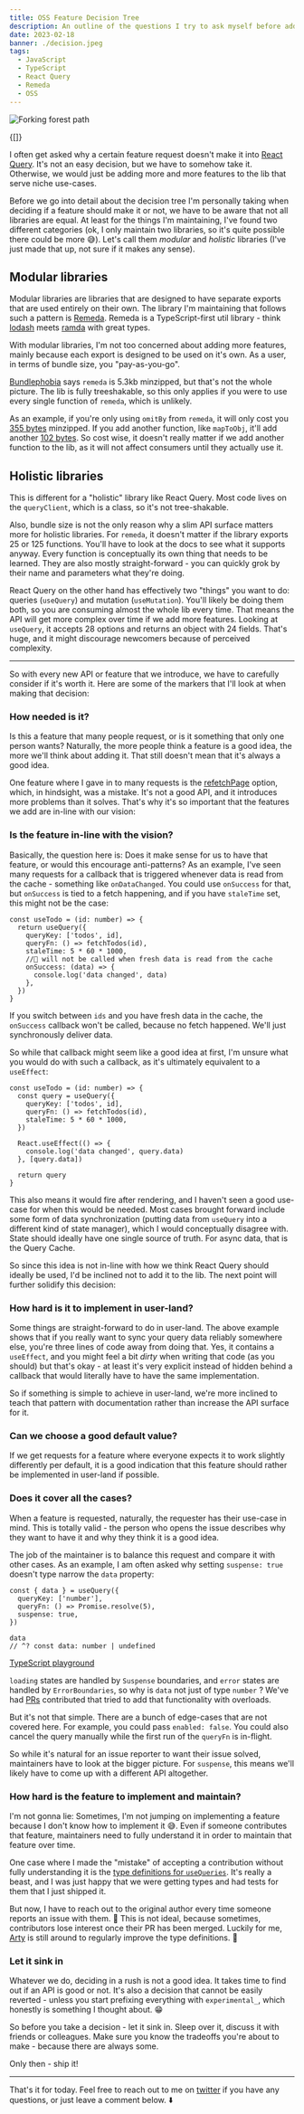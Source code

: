 ```yaml
---
title: OSS Feature Decision Tree
description: An outline of the questions I try to ask myself before adding new features
date: 2023-02-18
banner: ./decision.jpeg
tags:
  - JavaScript
  - TypeScript
  - React Query
  - Remeda
  - OSS
---
```



<img src="./decision.jpeg" alt="Forking forest path" />

<Attribution name="Jens Lelie" url="https://unsplash.com/@madebyjens" />

<Translations>{[]}</Translations>

I often get asked why a certain feature request doesn't make it into [React Query](https://tanstack.com/query/latest). It's not an easy decision, but we have to somehow take it. Otherwise, we would just be adding more and more features to the lib that serve niche use-cases.

Before we go into detail about the decision tree I'm personally taking when deciding if a feature should make it or not, we have to be aware that not all libraries are equal. At least for the things I'm maintaining, I've found two different categories (ok, I only maintain two libraries, so it's quite possible there could be more 😅). Let's call them _modular_ and _holistic_ libraries (I've just made that up, not sure if it makes any sense).

## Modular libraries

Modular libraries are libraries that are designed to have separate exports that are used entirely on their own. The library I'm maintaining that follows such a pattern is [Remeda](https://remedajs.com/). Remeda is a TypeScript-first util library - think [lodash](https://lodash.com/) meets [ramda](https://ramdajs.com/) with great types.

With modular libraries, I'm not too concerned about adding more features, mainly because each export is designed to be used on it's own. As a user, in terms of bundle size, you "pay-as-you-go".

[Bundlephobia](https://bundlephobia.com/package/remeda@1.6.1) says `remeda` is 5.3kb minzipped, but that's not the whole picture. The lib is fully treeshakable, so this only applies if you were to use every single function of `remeda`, which is unlikely.

As an example, if you're only using `omitBy` from `remeda`, it will only cost you [355 bytes](https://bundlejs.com/?bundle&q=remeda&treeshake=%5B%7B+omitBy+%7D%5D) minzipped. If you add another function, like `mapToObj`, it'll add another [102 bytes](https://bundlejs.com/?bundle&q=remeda&treeshake=%5B%7B+omitBy%2CmapToObj+%7D%5D). So cost wise, it doesn't really matter if we add another function to the lib, as it will not affect consumers until they actually use it.

## Holistic libraries

This is different for a "holistic" library like React Query. Most code lives on the `queryClient`, which is a class, so it's not tree-shakable.

Also, bundle size is not the only reason why a slim API surface matters more for holistic libraries. For `remeda`, it doesn't matter if the library exports 25 or 125 functions. You'll have to look at the docs to see what it supports anyway. Every function is conceptually its own thing that needs to be learned. They are also mostly straight-forward - you can quickly grok by their name and parameters what they're doing.

React Query on the other hand has effectively two "things" you want to do: queries (`useQuery`) and mutation (`useMutation`). You'll likely be doing them both, so you are consuming almost the whole lib every time. That means the API will get more complex over time if we add more features. Looking at `useQuery`, it accepts 28 options and returns an object with 24 fields. That's huge, and it might discourage newcomers because of perceived complexity.

---

So with every new API or feature that we introduce, we have to carefully consider if it's worth it. Here are some of the markers that I'll look at when making that decision:

### How needed is it?

Is this a feature that many people request, or is it something that only one person wants? Naturally, the more people think a feature is a good idea, the more we'll think about adding it. That still doesn't mean that it's always a good idea.

One feature where I gave in to many requests is the [refetchPage](https://tanstack.com/query/v4/docs/react/guides/infinite-queries#refetchpage) option, which, in hindsight, was a mistake. It's not a good API, and it introduces more problems than it solves. That's why it's so important that the features we add are in-line with our vision:

### Is the feature in-line with the vision?

Basically, the question here is: Does it make sense for us to have that feature, or would this encourage anti-patterns? As an example, I've seen many requests for a callback that is triggered whenever data is read from the cache - something like `onDataChanged`. You could use `onSuccess` for that, but `onSuccess` is tied to a fetch happening, and if you have `staleTime` set, this might not be the case:

```ts:title=onSuccess-with-staleTime {6-9}
const useTodo = (id: number) => {
  return useQuery({
    queryKey: ['todos', id],
    queryFn: () => fetchTodos(id),
    staleTime: 5 * 60 * 1000,
    //🚨 will not be called when fresh data is read from the cache
    onSuccess: (data) => {
      console.log('data changed', data)
    },
  })
}
```

If you switch between `ids` and you have fresh data in the cache, the `onSuccess` callback won't be called, because no fetch happened. We'll just synchronously deliver data.

So while that callback might seem like a good idea at first, I'm unsure what you would do with such a callback, as it's ultimately equivalent to a `useEffect`:

```ts:title=onDataChanged-with-useEffect {8-10}
const useTodo = (id: number) => {
  const query = useQuery({
    queryKey: ['todos', id],
    queryFn: () => fetchTodos(id),
    staleTime: 5 * 60 * 1000,
  })

  React.useEffect(() => {
    console.log('data changed', query.data)
  }, [query.data])

  return query
}
```

This also means it would fire after rendering, and I haven't seen a good use-case for when this would be needed. Most cases brought forward include some form of data synchronization (putting data from `useQuery` into a different kind of state manager), which I would conceptually disagree with. State should ideally have one single source of truth. For async data, that is the Query Cache.

So since this idea is not in-line with how we think React Query should ideally be used, I'd be inclined not to add it to the lib. The next point will further solidify this decision:

### How hard is it to implement in user-land?

Some things are straight-forward to do in user-land. The above example shows that if you really want to sync your query data reliably somewhere else, you're three lines of code away from doing that. Yes, it contains a `useEffect`, and you might feel a bit _dirty_ when writing that code (as you should) but that's okay - at least it's very explicit instead of hidden behind a callback that would literally have to have the same implementation.

So if something is simple to achieve in user-land, we're more inclined to teach that pattern with documentation rather than increase the API surface for it.

### Can we choose a good default value?

If we get requests for a feature where everyone expects it to work slightly differently per default, it is a good indication that this feature should rather be implemented in user-land if possible.

### Does it cover all the cases?

When a feature is requested, naturally, the requester has their use-case in mind. This is totally valid - the person who opens the issue describes why they want to have it and why they think it is a good idea.

The job of the maintainer is to balance this request and compare it with other cases. As an example, I am often asked why setting `suspense: true` doesn't type narrow the `data` property:

```ts:title=suspense
const { data } = useQuery({
  queryKey: ['number'],
  queryFn: () => Promise.resolve(5),
  suspense: true,
})

data
// ^? const data: number | undefined
```

[TypeScript playground](https://www.typescriptlang.org/play?#code/JYWwDg9gTgLgBAbwK4GcCmBFJaoE8C+cAZlBCHAOQACMAhgHYp0DGA1gPRRq3MwC0AR2x4KAWABQE5hEbwEcACa06cQgF44qTMNwAKBBLhwhOXAGk0uAFxwA2hXpIQAIxwUAugBpDxnQDF6G10ASjg1AD44AAVSEGB0ADouFAgAGwA3NF0AVmDvcSMUVDA0RjQbGChsCXxgiQklOgl2djgAPQB+IA)

`loading` states are handled by `Suspense` boundaries, and `error` states are handled by `ErrorBoundaries`, so why is `data` not just of type `number` ? We've had [PRs](https://github.com/TanStack/query/pull/4235) contributed that tried to add that functionality with overloads.

But it's not that simple. There are a bunch of edge-cases that are not covered here. For example, you could pass `enabled: false`. You could also cancel the query manually while the first run of the `queryFn` is in-flight.

So while it's natural for an issue reporter to want their issue solved, maintainers have to look at the bigger picture. For `suspense`, this means we'll likely have to come up with a different API altogether.

### How hard is the feature to implement and maintain?

I'm not gonna lie: Sometimes, I'm not jumping on implementing a feature because I don't know how to implement it 😅. Even if someone contributes that feature, maintainers need to fully understand it in order to maintain that feature over time.

One case where I made the "mistake" of accepting a contribution without fully understanding it is the [type definitions for `useQueries`](https://github.com/TanStack/query/blob/8e7a316c11924f239368cb076584cb255d5281fd/packages/react-query/src/useQueries.ts#L34-L148). It's really a beast, and I was just happy that we were getting types and had tests for them that I just shipped it.

But now, I have to reach out to the original author every time someone reports an issue with them. 🙈 This is not ideal, because sometimes, contributors lose interest once their PR has been merged. Luckily for me, [Arty](https://github.com/artysidorenko) is still around to regularly improve the type definitions. 🙏

### Let it sink in

Whatever we do, deciding in a rush is not a good idea. It takes time to find out if an API is good or not. It's also a decision that cannot be easily reverted - unless you start prefixing everything with `experimental_`, which honestly is something I thought about. 😁

So before you take a decision - let it sink in. Sleep over it, discuss it with friends or colleagues. Make sure you know the tradeoffs you're about to make - because there are always some.

Only then - ship it!

---

That's it for today. Feel free to reach out to me on [twitter](https://twitter.com/tkdodo)
if you have any questions, or just leave a comment below. ⬇️

<Comments />
